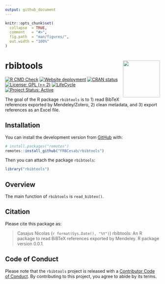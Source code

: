 ```yaml
---
output: github_document
---
```


<!-- README.md is generated from README.Rmd. Please edit that file -->


```r
knitr::opts_chunk$set(
  collapse  = TRUE,
  comment   = "#>",
  fig.path  = "man/figures/",
  out.width = "100%"
)
```



rbibtools  <img src="man/figures/hexsticker.png" align="right" style="float:right; height:120px;"/>
=========================================================

<!-- badges: start -->
[![R CMD Check](https://github.com/frbcesab/rbibtools/actions/workflows/R-CMD-check.yaml/badge.svg)](https://github.com/frbcesab/rbibtools/actions/workflows/R-CMD-check.yaml)
[![Website deployment](https://github.com/frbcesab/rbibtools/actions/workflows/pkgdown.yaml/badge.svg)](https://github.com/frbcesab/rbibtools/actions/workflows/pkgdown.yaml)
[![CRAN status](https://www.r-pkg.org/badges/version/rbibtools)](https://CRAN.R-project.org/package=rbibtools)
[![License: GPL (>= 2)](https://img.shields.io/badge/License-GPL%20%28%3E%3D%202%29-blue.svg)](https://choosealicense.com/licenses/gpl-2.0/)
[![LifeCycle](https://img.shields.io/badge/lifecycle-experimental-orange)](https://lifecycle.r-lib.org/articles/stages.html#experimental)
[![Project Status: Active](https://www.repostatus.org/badges/latest/active.svg)](https://www.repostatus.org/#active)
<!-- badges: end -->


The goal of the R package `rbibtools` is to 1) read BibTeX references exported by 
Mendeley/Zotero, 2) clean metadata, and 3) export references as an Excel file.



## Installation

You can install the development version from [GitHub](https://github.com/) with:

```r
# install.packages("remotes")
remotes::install_github("FRBCesab/rbibtools")
```

Then you can attach the package `rbibtools`:

```r
library("rbibtools")
```



## Overview

The main function of `rbibtools` is `read_bibtex()`.



## Citation

Please cite this package as: 

> Casajus Nicolas (`r format(Sys.Date(), "%Y")`) rbibtools: An R 
package to read BiBTeX references exported by Mendeley. R package version 0.0.1.



## Code of Conduct

Please note that the `rbibtools` project is released with a 
[Contributor Code of Conduct](https://contributor-covenant.org/version/2/0/CODE_OF_CONDUCT.html). 
By contributing to this project, you agree to abide by its terms.
